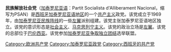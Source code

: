 {{multiple issues|
{{expand|time=2016-08-15T19:58:38+00:00}}
{{refimprove|time=2016-08-15T19:58:38+00:00}}
{{unreferenced|time=2016-08-15T19:58:38+00:00}}
}}
'''民族解放社会党'''（[[加泰罗尼亚语|加泰罗尼亚语]]：Partit Socialista d'Alliberament Nacional，缩写为PSAN）是[[西班牙|西班牙]][[加泰罗尼亚语地区|加泰罗尼亚语地区]]的一个[[共产主义|共产主义]]政党。该党成立于1969年，由[[加泰罗尼亚民族阵线|加泰罗尼亚民族阵线]]的一些[[左翼|左翼]]派别组建。该党主张加泰罗尼亚语地区独立。该党的意识形态是[[社会主义|社会主义]]、[[马克思列宁主义|马克思列宁主义]]。该党的政治立场是[[左翼|左翼]]。该党的总部位于[[巴伦西亚|巴伦西亚]]。该党参加[[加泰罗尼亚争取独立团结|加泰罗尼亚争取独立团结]]选举联盟。

{{欧洲的共产党}}
[[Category:欧洲共产党|Category:欧洲共产党]]
[[Category:加泰罗尼亚政党|Category:加泰罗尼亚政党]]
[[Category:西班牙的共产党|Category:西班牙的共产党]]